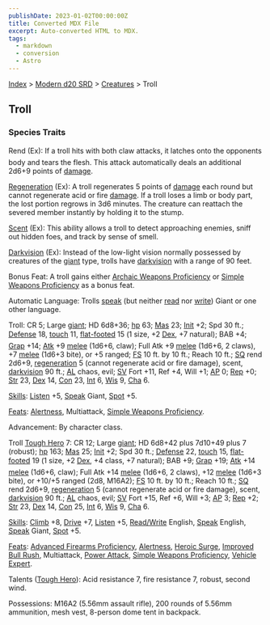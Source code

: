 ```yaml
---
publishDate: 2023-01-02T00:00:00Z
title: Converted MDX File
excerpt: Auto-converted HTML to MDX.
tags:
  - markdown
  - conversion
  - Astro
---
```


[Index](-index) > [Modern d20 SRD](modern-d20-srd-index) > [Creatures](modern-d20-srd-creatures-index) > Troll

## Troll

### Species Traits

Rend (Ex): If a troll hits with both claw attacks, it latches onto the opponents body and tears the flesh. This attack automatically deals an additional 2d6+9 points of [damage](modern-d20-srd-combat-damage).

[Regeneration](modern-d20-srd-special-abilities-regeneration) (Ex): A troll regenerates 5 points of [damage](modern-d20-srd-combat-damage) each round but cannot regenerate acid or fire [damage](modern-d20-srd-combat-damage). If a troll loses a limb or body part, the lost portion regrows in 3d6 minutes. The creature can reattach the severed member instantly by holding it to the stump.

[Scent](modern-d20-srd-special-abilities-scent) (Ex): This ability allows a troll to detect approaching enemies, sniff out hidden foes, and track by sense of smell.

[Darkvision](modern-d20-srd-special-abilities-darkvision) (Ex): Instead of the low-light vision normally possessed by creatures of the [giant](modern-d20-srd-creature-types-giant) type, trolls have [darkvision](modern-d20-srd-special-abilities-darkvision) with a range of 90 feet.

Bonus Feat: A troll gains either [Archaic Weapons Proficiency](modern-d20-srd-feats-archaic-weapons-proficiency) or [Simple Weapons Proficiency](modern-d20-srd-feats-simple-weapons-proficiency) as a bonus feat.

Automatic Language: Trolls [speak](modern-d20-srd-skills-speak-language) (but neither [read](modern-d20-srd-skills-read-write-language) nor [write](modern-d20-srd-skills-read-write-language)) Giant or one other language.

Troll: CR 5; Large [giant](modern-d20-srd-creature-types-giant); HD 6d8+36; [hp](modern-d20-srd-combat-hit-points) 63; [Mas](modern-d20-srd-creatures-creature-overview) 23; [Init](modern-d20-srd-combat-initiative) +2; Spd 30 ft.; [Defense](modern-d20-srd-combat-defense) 18, [touch](modern-d20-srd-combat-attack-actions) 11, [flat-footed](modern-d20-srd-combat-surprise) 15 (1 size, +2 [Dex](modern-d20-srd-basics-ability-scores), +7 natural); BAB +4; [Grap](modern-d20-srd-combat-grapple) +14; [Atk](modern-d20-srd-combat-attack-roll) +9 [melee](modern-d20-srd-combat-attack-roll) (1d6+6, claw); Full Atk +9 [melee](modern-d20-srd-combat-attack-roll) (1d6+6, 2 claws), +7 [melee](modern-d20-srd-combat-attack-roll) (1d6+3 bite), or +5 ranged; [FS](modern-d20-srd-creatures-creature-overview) 10 ft. by 10 ft.; Reach 10 ft.; [SQ](modern-d20-srd-creatures-creature-overview) rend 2d6+9, [regeneration](modern-d20-srd-special-abilities-regeneration) 5 (cannot regenerate acid or fire damage), scent, [darkvision](modern-d20-srd-special-abilities-darkvision) 90 ft.; [AL](modern-d20-srd-basics-allegiances) chaos, evil; [SV](modern-d20-srd-basics-saving-throws) Fort +11, Ref +4, Will +1; [AP](modern-d20-srd-creatures-creature-overview) 0; [Rep](modern-d20-srd-creatures-creature-overview) +0; [Str](modern-d20-srd-basics-ability-scores) 23, [Dex](modern-d20-srd-basics-ability-scores) 14, [Con](modern-d20-srd-basics-ability-scores) 23, [Int](modern-d20-srd-basics-ability-scores) 6, [Wis](modern-d20-srd-basics-ability-scores) 9, [Cha](modern-d20-srd-basics-ability-scores) 6.

[Skills](modern-d20-srd-skills-index): [Listen](modern-d20-srd-skills-listen) +5, [Speak](modern-d20-srd-skills-speak-language) Giant, [Spot](modern-d20-srd-skills-spot) +5.

[Feats](modern-d20-srd-feats-index): [Alertness](modern-d20-srd-feats-alertness), Multiattack, [Simple Weapons Proficiency](modern-d20-srd-feats-simple-weapons-proficiency).

Advancement: By character class.

Troll [Tough Hero](modern-d20-srd-classes-basic-tough-hero) 7: CR 12; Large [giant](modern-d20-srd-creature-types-giant); HD 6d8+42 plus 7d10+49 plus 7 (robust); [hp](modern-d20-srd-combat-hit-points) 163; [Mas](modern-d20-srd-creatures-creature-overview) 25; [Init](modern-d20-srd-combat-initiative) +2; Spd 30 ft.; [Defense](modern-d20-srd-combat-defense) 22, [touch](modern-d20-srd-combat-attack-actions) 15, [flat-footed](modern-d20-srd-combat-surprise) 19 (1 size, +2 [Dex](modern-d20-srd-basics-ability-scores), +4 class, +7 natural); BAB +9; [Grap](modern-d20-srd-combat-grapple) +19; [Atk](modern-d20-srd-combat-attack-roll) +14 [melee](modern-d20-srd-combat-attack-roll) (1d6+6, claw); Full Atk +14 [melee](modern-d20-srd-combat-attack-roll) (1d6+6, 2 claws), +12 [melee](modern-d20-srd-combat-attack-roll) (1d6+3 bite), or +10/+5 ranged (2d8, M16A2); [FS](modern-d20-srd-creatures-creature-overview) 10 ft. by 10 ft.; Reach 10 ft.; [SQ](modern-d20-srd-creatures-creature-overview) rend 2d6+9, [regeneration](modern-d20-srd-special-abilities-regeneration) 5 (cannot regenerate acid or fire damage), scent, [darkvision](modern-d20-srd-special-abilities-darkvision) 90 ft.; [AL](modern-d20-srd-basics-allegiances) chaos, evil; [SV](modern-d20-srd-basics-saving-throws) Fort +15, Ref +6, Will +3; [AP](modern-d20-srd-creatures-creature-overview) 3; [Rep](modern-d20-srd-creatures-creature-overview) +2; [Str](modern-d20-srd-basics-ability-scores) 23, [Dex](modern-d20-srd-basics-ability-scores) 14, [Con](modern-d20-srd-basics-ability-scores) 25, [Int](modern-d20-srd-basics-ability-scores) 6, [Wis](modern-d20-srd-basics-ability-scores) 9, [Cha](modern-d20-srd-basics-ability-scores) 6.

[Skills](modern-d20-srd-skills-index): [Climb](modern-d20-srd-skills-climb) +8, [Drive](modern-d20-srd-skills-drive) +7, [Listen](modern-d20-srd-skills-listen) +5, [Read/Write](modern-d20-srd-skills-read-write-language) English, [Speak](modern-d20-srd-skills-speak-language) English, [Speak](modern-d20-srd-skills-speak-language) Giant, [Spot](modern-d20-srd-skills-spot) +5.

[Feats](modern-d20-srd-feats-index): [Advanced
Firearms Proficiency](modern-d20-srd-feats-advanced-firearms-proficiency), [Alertness](modern-d20-srd-feats-alertness), [Heroic
Surge](modern-d20-srd-feats-heroic-surge), [Improved
Bull Rush](modern-d20-srd-feats-improved-bull-rush), Multiattack, [Power Attack](modern-d20-srd-feats-power-attack), [Simple Weapons Proficiency](modern-d20-srd-feats-simple-weapons-proficiency), [Vehicle
Expert](modern-d20-srd-feats-vehicle-expert).

Talents ([Tough Hero](modern-d20-srd-classes-basic-tough-hero)): Acid resistance 7, fire resistance 7, robust, second wind.

Possessions: M16A2 (5.56mm assault rifle), 200 rounds of 5.56mm ammunition, mesh vest, 8-person dome tent in backpack.
